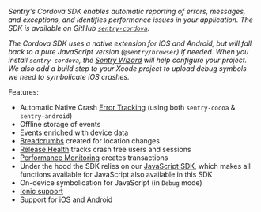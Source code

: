 <Note>

_Sentry's Cordova SDK enables automatic reporting of errors, messages, and exceptions, and identifies performance issues in your application. The SDK is available on GitHub [`sentry-cordova`](https://github.com/getsentry/sentry-cordova)._

_The Cordova SDK uses a native extension for iOS and Android, but will fall back to a pure JavaScript version (`@sentry/browser`) if needed. When you install `sentry-cordova`, the [Sentry Wizard](https://github.com/getsentry/sentry-wizard) will help configure your project. We also add a build step to your Xcode project to upload debug symbols we need to symbolicate iOS crashes._

</Note>

Features:

- Automatic Native Crash [Error Tracking](/product/issues/) (using both `sentry-cocoa` & `sentry-android`)
- Offline storage of events
- Events [enriched](/platforms/javascript/guides/cordova/enriching-events/context/) with device data
- [Breadcrumbs](/platforms/javascript/guides/cordova/enriching-events/breadcrumbs/) created for location changes
- [Release Health](/product/releases/health/) tracks crash free users and sessions
- [Performance Monitoring](/product/performance/) creates transactions
- Under the hood the SDK relies on our [JavaScript SDK](/platforms/javascript/), which makes all functions available for JavaScript also available in this SDK
- On-device symbolication for JavaScript (in `Debug` mode)
- [Ionic support](/platforms/javascript/guides/cordova/ionic/)
- Support for [iOS](/platforms/apple/ios/) and [Android](/platforms/android/)
